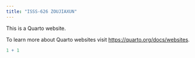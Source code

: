 ```yaml
---
title: "ISSS-626 ZOUJIAXUN"
---
```


This is a Quarto website.

To learn more about Quarto websites visit <https://quarto.org/docs/websites>.

```r
1 + 1
```
